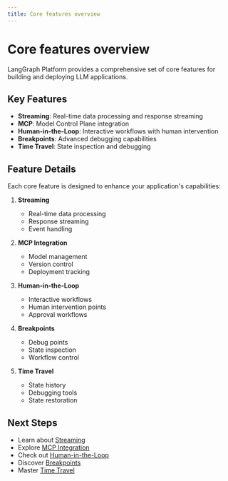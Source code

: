 ```yaml
---
title: Core features overview
---
```


# Core features overview

LangGraph Platform provides a comprehensive set of core features for building and deploying LLM applications.

## Key Features

- **Streaming**: Real-time data processing and response streaming
- **MCP**: Model Control Plane integration
- **Human-in-the-Loop**: Interactive workflows with human intervention
- **Breakpoints**: Advanced debugging capabilities
- **Time Travel**: State inspection and debugging

## Feature Details

Each core feature is designed to enhance your application's capabilities:

1. **Streaming**
   - Real-time data processing
   - Response streaming
   - Event handling

2. **MCP Integration**
   - Model management
   - Version control
   - Deployment tracking

3. **Human-in-the-Loop**
   - Interactive workflows
   - Human intervention points
   - Approval workflows

4. **Breakpoints**
   - Debug points
   - State inspection
   - Workflow control

5. **Time Travel**
   - State history
   - Debugging tools
   - State restoration

## Next Steps

- Learn about [Streaming](/langgraph-platform/production-orchestration/streaming)
- Explore [MCP Integration](/langgraph-platform/production-orchestration/mcp)
- Check out [Human-in-the-Loop](/langgraph-platform/production-orchestration/hitl)
- Discover [Breakpoints](/langgraph-platform/production-orchestration/breakpoints)
- Master [Time Travel](/langgraph-platform/production-orchestration/time-travel) 